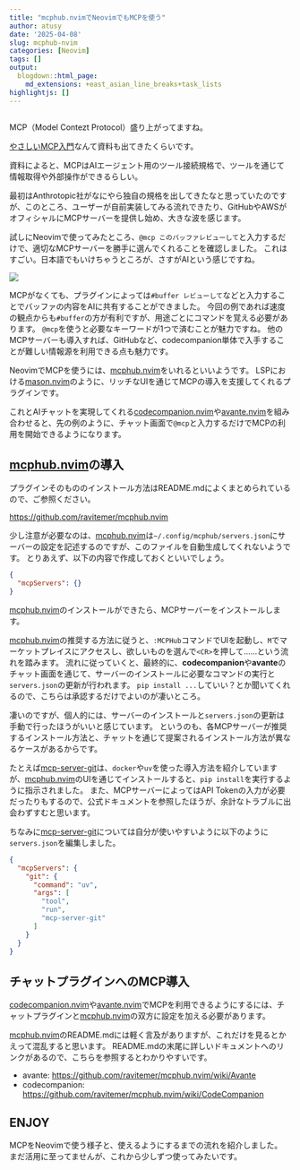 ```yaml
---
title: "mcphub.nvimでNeovimでもMCPを使う"
author: atusy
date: '2025-04-08'
slug: mcphub-nvim
categories: [Neovim]
tags: []
output:
  blogdown::html_page:
    md_extensions: +east_asian_line_breaks+task_lists
highlightjs: []
---
```


```r
```

[CopilotChat.nvim]: https://github.com/CopilotC-Nvim/CopilotChat.nvim

MCP（Model Contezt Protocol）盛り上がってますね。

[やさしいMCP入門](https://speakerdeck.com/minorun365/yasasiimcpru-men)なんて資料も出てきたくらいです。

資料によると、MCPはAIエージェント用のツール接続規格で、ツールを通じて情報取得や外部操作ができるらしい。

最初はAnthrotopic社がなにやら独自の規格を出してきたなと思っていたのですが、このところ、ユーザーが自前実装してみる流れできたり、GitHubやAWSがオフィシャルにMCPサーバーを提供し始め、大きな波を感じます。

試しにNeovimで使ってみたところ、`@mcp このバッファレビューして`と入力するだけで、適切なMCPサーバーを勝手に選んでくれることを確認しました。
これはすごい。日本語でもいけちゃうところが、さすがAIという感じですね。

![](images/demo.png)

MCPがなくても、プラグインによっては`#buffer レビューして`などと入力することでバッファの内容をAIに共有することができました。
今回の例であれば速度の観点からも`#buffer`の方が有利ですが、用途ごとにコマンドを覚える必要があります。
`@mcp`を使うと必要なキーワードが1つで済むことが魅力ですね。
他のMCPサーバーも導入すれば、GitHubなど、codecompanion単体で入手することが難しい情報源を利用できる点も魅力です。

[mcphub.nvim]: https://github.com/ravitemer/mcphub.nvim

NeovimでMCPを使うには、[mcphub.nvim]をいれるといいようです。
LSPにおける[mason.nvim](https://github.com/williamboman/mason.nvim)のように、リッチなUIを通じてMCPの導入を支援してくれるプラグインです。

これとAIチャットを実現してくれる[codecompanion.nvim](https://github.com/olimorris/codecompanion.nvim)や[avante.nvim](https://github.com/yetone/avante.nvim)を組み合わせると、先の例のように、チャット画面で`@mcp`と入力するだけでMCPの利用を開始できるようになります。

## [mcphub.nvim]の導入

プラグインそのもののインストール方法はREADME.mdによくまとめられているので、ご参照ください。

<https://github.com/ravitemer/mcphub.nvim>

少し注意が必要なのは、[mcphub.nvim]は`~/.config/mcphub/servers.json`にサーバーの設定を記述するのですが、このファイルを自動生成してくれないようです。
とりあえず、以下の内容で作成しておくといいでしょう。

```json
{
  "mcpServers": {}
}
```

[mcphub.nvim]のインストールができたら、MCPサーバーをインストールします。

[mcphub.nvim]の推奨する方法に従うと、`:MCPHub`コマンドでUIを起動し、`M`でマーケットプレイスにアクセスし、欲しいものを選んで`<CR>`を押して……という流れを踏みます。
流れに従っていくと、最終的に、**codecompanion**や**avante**のチャット画面を通じて、サーバーのインストールに必要なコマンドの実行と`servers.json`の更新が行われます。
`pip install ...`していい？とか聞いてくれるので、こちらは承認するだけでよいのが凄いところ。

凄いのですが、個人的には、サーバーのインストールと`servers.json`の更新は手動で行ったほうがいいと感じています。
というのも、各MCPサーバーが推奨するインストール方法と、チャットを通じて提案されるインストール方法が異なるケースがあるからです。

たとえば[mcp-server-git](https://github.com/modelcontextprotocol/servers/tree/main/src/git)は、`docker`や`uv`を使った導入方法を紹介していますが、[mcphub.nvim]のUIを通じてインストールすると、`pip install`を実行するように指示されました。
また、MCPサーバーによってはAPI Tokenの入力が必要だったりもするので、公式ドキュメントを参照したほうが、余計なトラブルに出会わずすむと思います。

ちなみに[mcp-server-git](https://github.com/modelcontextprotocol/servers/tree/main/src/git)については自分が使いやすいように以下のように`servers.json`を編集しました。

```json
{
  "mcpServers": {
    "git": {
      "command": "uv",
      "args": [
        "tool",
        "run",
        "mcp-server-git"
      ]
    }
  }
}
```

## チャットプラグインへのMCP導入

[codecompanion.nvim](https://github.com/olimorris/codecompanion.nvim)や[avante.nvim](https://github.com/yetone/avante.nvim)でMCPを利用できるようにするには、チャットプラグインと[mcphub.nvim]の双方に設定を加える必要があります。

[mcphub.nvim]のREADME.mdには軽く言及がありますが、これだけを見るとかえって混乱すると思います。
README.mdの末尾に詳しいドキュメントへのリンクがあるので、こちらを参照するとわかりやすいです。

- avante: <https://github.com/ravitemer/mcphub.nvim/wiki/Avante>
- codecompanion: <https://github.com/ravitemer/mcphub.nvim/wiki/CodeCompanion>

## ENJOY

MCPをNeovimで使う様子と、使えるようにするまでの流れを紹介しました。
まだ活用に至ってませんが、これから少しずつ使ってみたいです。

